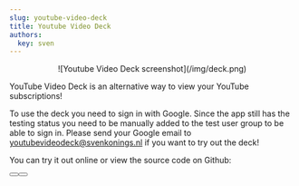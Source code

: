 ```yaml
---
slug: youtube-video-deck
title: Youtube Video Deck
authors:
  key: sven
---
```

<Center>![Youtube Video Deck screenshot](/img/deck.png)</Center>

YouTube Video Deck is an alternative way to view your YouTube subscriptions!

To use the deck you need to sign in with Google.
Since the app still has the testing status you need to be manually added to the test user group to be able to sign in.
Please send your Google email to youtubevideodeck@svenkonings.nl if you want to try out the deck!

You can try it out online or view the source code on Github:

<Button label="Try it online" link="https://videodeck.svenkonings.nl/" />
<Button label="Github" link="https://github.com/svenkonings/Youtube-Video-Deck" />
